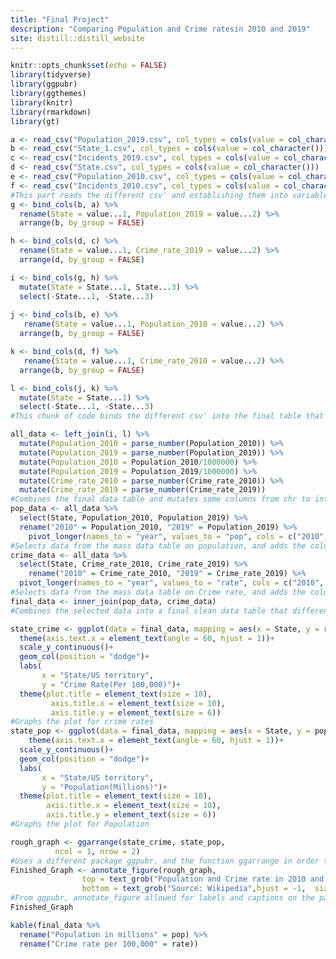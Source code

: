 ```yaml
---
title: "Final Project"
description: "Comparing Population and Crime ratesin 2010 and 2019"
site: distill::distill_website
---
```


```r
knitr::opts_chunk$set(echo = FALSE)
library(tidyverse)
library(ggpubr)
library(ggthemes)
library(knitr)
library(rmarkdown)
library(gt)
```

```r
a <- read_csv("Population_2019.csv", col_types = cols(value = col_character()))
b <- read_csv("State_1.csv", col_types = cols(value = col_character()))
c <- read_csv("Incidents_2019.csv", col_types = cols(value = col_character()))
d <- read_csv("State.csv", col_types = cols(value = col_character()))
e <- read_csv("Population_2010.csv", col_types = cols(value = col_character()))
f <- read_csv("Incidents_2010.csv", col_types = cols(value = col_character()))
#This part reads the different csv' and establishing them into variables
g <- bind_cols(b, a) %>% 
  rename(State = value...1, Population_2019 = value...2) %>% 
  arrange(b, by_group = FALSE)

h <- bind_cols(d, c) %>% 
  rename(State = value...1, Crime_rate_2019 = value...2) %>% 
  arrange(d, by_group = FALSE)

i <- bind_cols(g, h) %>% 
  mutate(State = State...1, State...3) %>% 
  select(-State...1, -State...3)
  
j <- bind_cols(b, e) %>% 
   rename(State = value...1, Population_2010 = value...2) %>% 
  arrange(b, by_group = FALSE)

k <- bind_cols(d, f) %>% 
   rename(State = value...1, Crime_rate_2010 = value...2) %>% 
  arrange(b, by_group = FALSE) 

l <- bind_cols(j, k) %>% 
  mutate(State = State...1) %>% 
  select(-State...1, -State...3)
#This chunk of code binds the different csv' into the final table that is used in the graph
```
```r
all_data <- left_join(i, l) %>% 
  mutate(Population_2010 = parse_number(Population_2010)) %>% 
  mutate(Population_2019 = parse_number(Population_2019)) %>% 
  mutate(Population_2010 = Population_2010/1000000) %>% 
  mutate(Population_2019 = Population_2019/1000000) %>% 
  mutate(Crime_rate_2010 = parse_number(Crime_rate_2010)) %>% 
  mutate(Crime_rate_2019 = parse_number(Crime_rate_2019)) 
#Combines the final data table and mutates some columns from chr to int, also changes the population so that numbers on the graph can be shown clearly
pop_data <- all_data %>% 
  select(State, Population_2010, Population_2019) %>% 
  rename("2010" = Population_2010, "2019" = Population_2019) %>% 
    pivot_longer(names_to = "year", values_to = "pop", cols = c("2010", "2019"))
#Selects data from the mass data table on population, and adds the column for which year the data belongs to
crime_data <- all_data %>% 
  select(State, Crime_rate_2010, Crime_rate_2019) %>% 
    rename("2010" = Crime_rate_2010, "2019" = Crime_rate_2019) %>% 
  pivot_longer(names_to = "year", values_to = "rate", cols = c("2010", "2019")) 
#Selects data from the mass data table on Crime rate, and adds the column for which year the data belongs to
final_data <- inner_join(pop_data, crime_data)
#Combines the selected data into a final clean data table that differentiates between the two years
```
```r
state_crime <- ggplot(data = final_data, mapping = aes(x = State, y = rate, fill = year))+
  theme(axis.text.x = element_text(angle = 60, hjust = 1))+
  scale_y_continuous()+
  geom_col(position = "dodge")+
  labs(
       x = "State/US territory",
       y = "Crime Rate(Per 100,000)")+
  theme(plot.title = element_text(size = 10),
         axis.title.x = element_text(size = 10),
         axis.title.y = element_text(size = 6))
#Graphs the plot for crime rates
state_pop <- ggplot(data = final_data, mapping = aes(x = State, y = pop, fill = year))+
    theme(axis.text.x = element_text(angle = 60, hjust = 1))+
  scale_y_continuous()+
  geom_col(position = "dodge")+
  labs(
       x = "State/US territory",
       y = "Population(Millions)")+
  theme(plot.title = element_text(size = 10),
        axis.title.x = element_text(size = 10),
        axis.title.y = element_text(size = 6))
#Graphs the plot for Population
```
```r
rough_graph <- ggarrange(state_crime, state_pop, 
          ncol = 1, nrow = 2)
#Uses a different package ggpubr, and the function ggarrange in order to put both graphs on one page
Finished_Graph <- annotate_figure(rough_graph,
                top = text_grob("Population and Crime rate in 2010 and 2019 in each state and US territory", size = 11, face = "bold"),
                bottom = text_grob("Source: Wikipedia",hjust = -1,  size = 10, face = "italic"))
#From ggpubr, annotate_figure allowed for labels and captions on the page
Finished_Graph
```
```r
kable(final_data %>% 
  rename("Population in millions" = pop) %>% 
  rename("Crime rate per 100,000" = rate))
```


